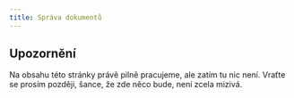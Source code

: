 ```yaml
---
title: Správa dokumentů
---
```


::: {.callout-important}

## Upozornění

Na obsahu této stránky právě pilně pracujeme, ale zatím tu nic není. 
Vraťte se prosím později, šance, že zde něco bude, není zcela mizivá.

:::
